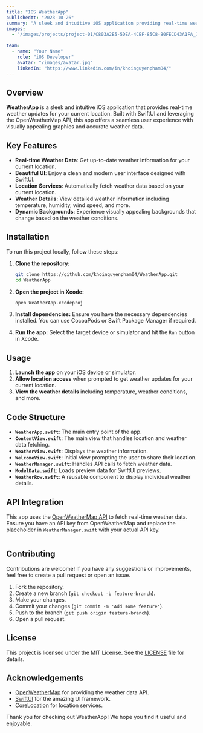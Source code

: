 ```yaml
---
title: "IOS WeatherApp"
publishedAt: "2023-10-26"
summary: "A sleek and intuitive iOS application providing real-time weather updates using SwiftUI and OpenWeatherMap API."
images:
  - "/images/projects/project-01/C803A2E5-5DEA-4CEF-85C8-B0FECD43A1FA_1_201_a.jpeg"
  
team:
  - name: "Your Name"
    role: "iOS Developer"
    avatar: "/images/avatar.jpg"
    linkedIn: "https://www.linkedin.com/in/khoinguyenpham04/"
---
```


## Overview

**WeatherApp** is a sleek and intuitive iOS application that provides real-time weather updates for your current location. Built with SwiftUI and leveraging the OpenWeatherMap API, this app offers a seamless user experience with visually appealing graphics and accurate weather data.

## Key Features

- **Real-time Weather Data**: Get up-to-date weather information for your current location.
- **Beautiful UI**: Enjoy a clean and modern user interface designed with SwiftUI.
- **Location Services**: Automatically fetch weather data based on your current location.
- **Weather Details**: View detailed weather information including temperature, humidity, wind speed, and more.
- **Dynamic Backgrounds**: Experience visually appealing backgrounds that change based on the weather conditions.

## Installation

To run this project locally, follow these steps:

1. **Clone the repository:**
   ```sh
   git clone https://github.com/khoinguyenpham04/WeatherApp.git
   cd WeatherApp
   ```

2. **Open the project in Xcode:**
   ```sh
   open WeatherApp.xcodeproj
   ```

3. **Install dependencies:**
   Ensure you have the necessary dependencies installed. You can use CocoaPods or Swift Package Manager if required.

4. **Run the app:**
   Select the target device or simulator and hit the `Run` button in Xcode.

## Usage

1. **Launch the app** on your iOS device or simulator.
2. **Allow location access** when prompted to get weather updates for your current location.
3. **View the weather details** including temperature, weather conditions, and more.

## Code Structure

- **`WeatherApp.swift`**: The main entry point of the app.
- **`ContentView.swift`**: The main view that handles location and weather data fetching.
- **`WeatherView.swift`**: Displays the weather information.
- **`WelcomeView.swift`**: Initial view prompting the user to share their location.
- **`WeatherManager.swift`**: Handles API calls to fetch weather data.
- **`ModelData.swift`**: Loads preview data for SwiftUI previews.
- **`WeatherRow.swift`**: A reusable component to display individual weather details.

## API Integration

This app uses the [OpenWeatherMap API](https://openweathermap.org/api) to fetch real-time weather data. Ensure you have an API key from OpenWeatherMap and replace the placeholder in `WeatherManager.swift` with your actual API key.

```swift

```

## Contributing

Contributions are welcome! If you have any suggestions or improvements, feel free to create a pull request or open an issue.

1. Fork the repository.
2. Create a new branch (`git checkout -b feature-branch`).
3. Make your changes.
4. Commit your changes (`git commit -m 'Add some feature'`).
5. Push to the branch (`git push origin feature-branch`).
6. Open a pull request.

## License

This project is licensed under the MIT License. See the [LICENSE](LICENSE) file for details.

## Acknowledgements

- [OpenWeatherMap](https://openweathermap.org/) for providing the weather data API.
- [SwiftUI](https://developer.apple.com/xcode/swiftui/) for the amazing UI framework.
- [CoreLocation](https://developer.apple.com/documentation/corelocation) for location services.

Thank you for checking out WeatherApp! We hope you find it useful and enjoyable.
```